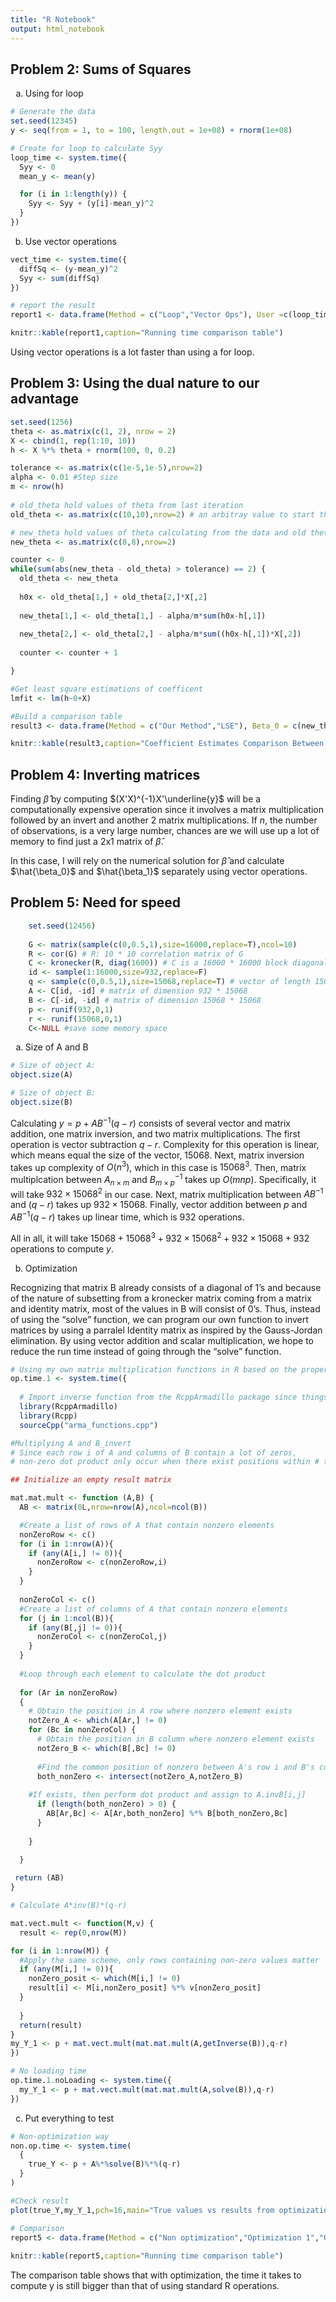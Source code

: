 ---
title: "R Notebook"
output: html_notebook
---
## Problem 2: Sums of Squares

a. Using for loop
```{r}
# Generate the data
set.seed(12345)
y <- seq(from = 1, to = 100, length.out = 1e+08) + rnorm(1e+08)

# Create for loop to calculate Syy
loop_time <- system.time({
  Syy <- 0
  mean_y <- mean(y)

  for (i in 1:length(y)) {
    Syy <- Syy + (y[i]-mean_y)^2    
  }
})
```

b. Use vector operations

```{r}
vect_time <- system.time({
  diffSq <- (y-mean_y)^2
  Syy <- sum(diffSq)
})

# report the result
report1 <- data.frame(Method = c("Loop","Vector Ops"), User =c(loop_time[1],vect_time[1]), System =c(loop_time[2],vect_time[2]), Elapsed =c(loop_time[3],vect_time[3]))

knitr::kable(report1,caption="Running time comparison table")
```

Using vector operations is a lot faster than using a for loop.

## Problem 3: Using the dual nature to our advantage

```{r}
set.seed(1256)
theta <- as.matrix(c(1, 2), nrow = 2)
X <- cbind(1, rep(1:10, 10))
h <- X %*% theta + rnorm(100, 0, 0.2)

tolerance <- as.matrix(c(1e-5,1e-5),nrow=2)
alpha <- 0.01 #Step size
m <- nrow(h)
  
# old_theta hold values of theta from last iteration
old_theta <- as.matrix(c(10,10),nrow=2) # an arbitray value to start the loop

# new_theta hold values of theta calculating from the data and old theta 
new_theta <- as.matrix(c(8,8),nrow=2)

counter <- 0
while(sum(abs(new_theta - old_theta) > tolerance) == 2) {
  old_theta <- new_theta
  
  h0x <- old_theta[1,] + old_theta[2,]*X[,2]
  
  new_theta[1,] <- old_theta[1,] - alpha/m*sum(h0x-h[,1])
  
  new_theta[2,] <- old_theta[2,] - alpha/m*sum((h0x-h[,1])*X[,2])
  
  counter <- counter + 1

}

#Get least square estimations of coefficent
lmfit <- lm(h~0+X)

#Build a comparison table
result3 <- data.frame(Method = c("Our Method","LSE"), Beta_0 = c(new_theta[1,],lmfit$coefficients[1]),Beta_1 = c(new_theta[2,],lmfit$coefficients[2]))

knitr::kable(result3,caption="Coefficient Estimates Comparison Between 2 methods")

```

## Problem 4: Inverting matrices

Finding $\hat{\beta}$ by computing $(X'X)^{-1}X'\underline{y}$ will be a computationally expensive operation since it involves a matrix multiplication followed by an invert and another 2 matrix multiplications. If $n$, the number of observations, is a very large number, chances are we will use up a lot of memory to find just a 2x1 matrix of $\hat{\beta}$.

In this case, I will rely on the numerical solution for $\hat{\beta}$ and calculate $\hat{\beta_0}$ and $\hat{\beta_1}$ separately using vector operations.

## Problem 5: Need for speed

```{r}
    set.seed(12456) 
    
    G <- matrix(sample(c(0,0.5,1),size=16000,replace=T),ncol=10)
    R <- cor(G) # R: 10 * 10 correlation matrix of G
    C <- kronecker(R, diag(1600)) # C is a 16000 * 16000 block diagonal matrix
    id <- sample(1:16000,size=932,replace=F)
    q <- sample(c(0,0.5,1),size=15068,replace=T) # vector of length 15068
    A <- C[id, -id] # matrix of dimension 932 * 15068
    B <- C[-id, -id] # matrix of dimension 15068 * 15068
    p <- runif(932,0,1)
    r <- runif(15068,0,1)
    C<-NULL #save some memory space
```

a. Size of A and B
```{r}
# Size of object A:
object.size(A)

# Size of object B:
object.size(B)
```

Calculating $y = p + AB^{-1}(q-r)$ consists of several vector and matrix addition, one matrix inversion, and two matrix multiplications. The first operation is vector subtraction $q-r$. Complexity for this operation is linear, which means equal the size of the vector, 15068. Next, matrix inversion takes up complexity of $O(n^3)$, which in this case is $15068^3$. Then, matrix multiplcation between $A_{n\times m}$ and $B^{-1}_{m \times p}$ takes up $O(mnp)$. Specifically, it will take $932 \times 15068^2$ in our case. Next, matrix multiplication between $AB^{-1}$ and $(q-r)$ takes up $932\times15068$. Finally, vector addition between $p$ and $AB^{-1}(q-r)$ takes up linear time, which is $932$ operations. 

All in all, it will take $15068 + 15068^3 + 932\times15068^2+932\times15068 + 932$ operations to compute $y$.

b. Optimization

Recognizing that matrix B already consists of a diagonal of $1$'s and because of the nature of subsetting from a kronecker matrix coming from a matrix and identity matrix, most of the values in B will consist of 0's. Thus, instead of using the "solve" function, we can program our own function to invert matrices by using a parralel Identity matrix as inspired by the Gauss-Jordan elimination. By using vector addition and scalar multiplication, we hope to reduce the run time instead of going through the "solve" function.

```{r}

# Using my own matrix multiplication functions in R based on the properties of A and B
op.time.1 <- system.time({
  
  # Import inverse function from the RcppArmadillo package since things run faster in Cpp
  library(RcppArmadillo)
  library(Rcpp)
  sourceCpp("arma_functions.cpp")

#Multiplying A and B_invert
# Since each row i of A and columns of B contain a lot of zeros,
# non-zero dot product only occur when there exist positions within # the row and column where the values are non-zero

## Initialize an empty result matrix

mat.mat.mult <- function (A,B) {
  AB <- matrix(0L,nrow=nrow(A),ncol=ncol(B))

  #Create a list of rows of A that contain nonzero elements
  nonZeroRow <- c()
  for (i in 1:nrow(A)){
    if (any(A[i,] != 0)){
      nonZeroRow <- c(nonZeroRow,i)
    }
  }
  
  nonZeroCol <- c()
  #Create a list of columns of A that contain nonzero elements
  for (j in 1:ncol(B)){
    if (any(B[,j] != 0)){
      nonZeroCol <- c(nonZeroCol,j)
    }
  }
  
  #Loop through each element to calculate the dot product
  
  for (Ar in nonZeroRow)
  {
    # Obtain the position in A row where nonzero element exists
    notZero_A <- which(A[Ar,] != 0)
    for (Bc in nonZeroCol) {
      # Obtain the position in B column where nonzero element exists
      notZero_B <- which(B[,Bc] != 0)
      
      #Find the common position of nonzero between A's row i and B's col j
      both_nonZero <- intersect(notZero_A,notZero_B)
    
    #If exists, then perform dot product and assign to A.invB[i,j]
      if (length(both_nonZero) > 0) {
        AB[Ar,Bc] <- A[Ar,both_nonZero] %*% B[both_nonZero,Bc]
      }
      
    }
    
  }

 return (AB) 
}

# Calculate A*inv(B)*(q-r)

mat.vect.mult <- function(M,v) {
  result <- rep(0,nrow(M))

for (i in 1:nrow(M)) {
  #Apply the same scheme, only rows containing non-zero values matter
  if (any(M[i,] != 0)){
    nonZero_posit <- which(M[i,] != 0)
    result[i] <- M[i,nonZero_posit] %*% v[nonZero_posit]
  }
    
  } 
  return(result)
}
my_Y_1 <- p + mat.vect.mult(mat.mat.mult(A,getInverse(B)),q-r)
})

# No loading time
op.time.1.noLoading <- system.time({
  my_Y_1 <- p + mat.vect.mult(mat.mat.mult(A,solve(B)),q-r)
})

```
c. Put everything to test

```{r}
# Non-optimization way
non.op.time <- system.time(
  {
    true_Y <- p + A%*%solve(B)%*%(q-r)
  }
)

#Check result
plot(true_Y,my_Y_1,pch=16,main="True values vs results from optimization")

# Comparison
report5 <- data.frame(Method = c("Non optimization","Optimization 1","Opt.1 without loading"),User =c(non.op.time[1],op.time.1[1],op.time.1.noLoading[1]), System =c(non.op.time[2],op.time.1[2],op.time.1.noLoading[2]), Elapsed =c(non.op.time[3],op.time.1[3],op.time.1.noLoading[3]))
 
knitr::kable(report5,caption="Running time comparison table")

```

The comparison table shows that with optimization, the time it takes to compute y is still bigger than that of using standard R operations. 


